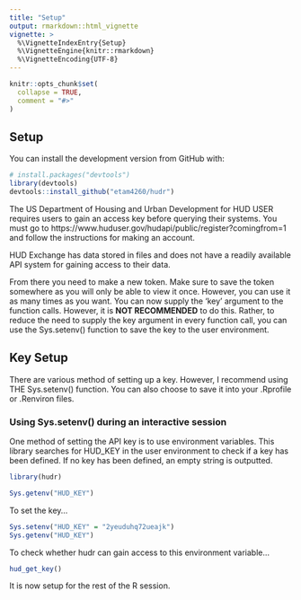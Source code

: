 ```yaml
---
title: "Setup"
output: rmarkdown::html_vignette
vignette: >
  %\VignetteIndexEntry{Setup}
  %\VignetteEngine{knitr::rmarkdown}
  %\VignetteEncoding{UTF-8}
---
```


```r
knitr::opts_chunk$set(
  collapse = TRUE,
  comment = "#>"
)
```

## Setup

You can install the development version from GitHub with:

```r
# install.packages("devtools")
library(devtools)
devtools::install_github("etam4260/hudr")
```

The US Department of Housing and Urban Development for HUD USER requires users 
to gain an  access key before querying their systems. You must go to https://www.huduser.gov/hudapi/public/register?comingfrom=1 and follow the 
instructions for making an account.

HUD Exchange has data stored in files and does not have a readily available API
system for gaining access to their data. 

From there you need to make a new token. Make sure to save the token somewhere 
as you will only be able to view it once. However, you can use it as many times 
as you want. You can now supply the 'key' argument to the function calls. 
However, it is **NOT RECOMMENDED** to do this. Rather, to reduce the need to 
supply the key argument in every function call, you can use the Sys.setenv() 
function to save the key to the user environment.

## Key Setup

There are various method of setting up a key. However, I recommend using THE
Sys.setenv() function. You can also choose to save it into your .Rprofile or
.Renviron files. 

### Using Sys.setenv() during an interactive session
One method of setting the API key is to use environment variables. This library
searches for HUD_KEY in the user environment to check if a key has been defined.
If no key has been defined, an empty string is outputted.

```r
library(hudr)

Sys.getenv("HUD_KEY")
```

To set the key...

```r
Sys.setenv("HUD_KEY" = "2yeuduhq72ueajk")
Sys.getenv("HUD_KEY")
```

To check whether hudr can gain access to this environment variable...

```r
hud_get_key()
```

It is now setup for the rest of the R session.
